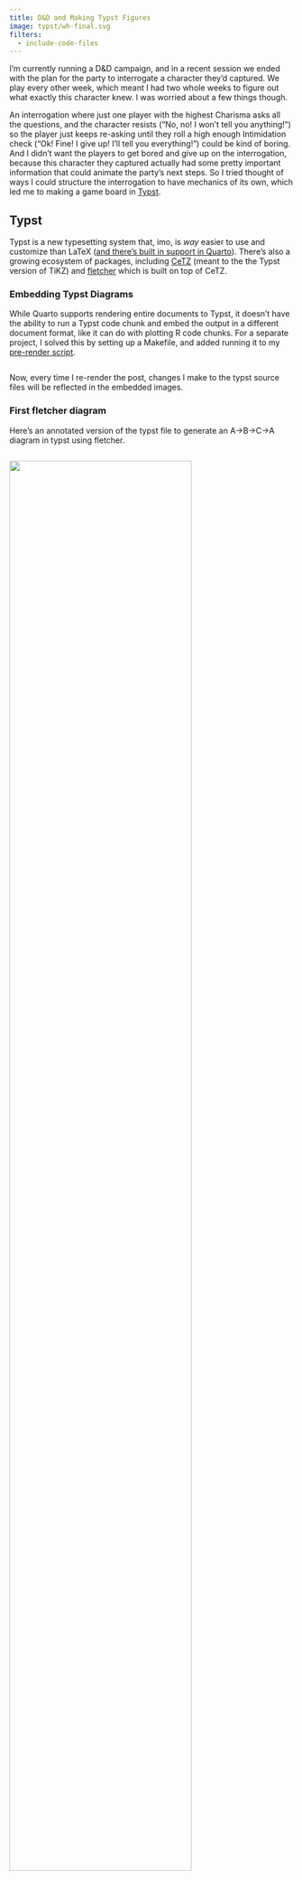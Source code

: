 ```yaml
---
title: D&D and Making Typst Figures
image: typst/wh-final.svg
filters:
  - include-code-files
---
```


I'm currently running a D&D campaign, and in a recent session we ended with the plan for the party to interrogate a character they'd captured.
We play every other week, which meant I had two whole weeks to figure out what exactly this character knew.
I was worried about a few things though.

An interrogation where just one player with the highest Charisma asks all the questions, and the character resists ("No, no! I won't tell you anything!") so the player just keeps re-asking until they roll a high enough Intimidation check ("Ok! Fine! I give up! I'll tell you everything!") could be kind of boring.
And I didn't want the players to get bored and give up on the interrogation, because this character they captured actually had some pretty important information that could animate the party's next steps.
So I tried thought of ways I could structure the interrogation to have mechanics of its own, which led me to making a game board in [Typst](https://typst.app/).

## Typst

Typst is a new typesetting system that, imo, is *way* easier to use and customize than LaTeX ([and there's built in support in Quarto](https://quarto.org/docs/output-formats/typst.html)).
There's also a growing ecosystem of packages, including [CeTZ](https://typst.app/universe/package/cetz) (meant to the the Typst version of TiKZ) and [fletcher](https://typst.app/universe/package/fletcher/) which is built on top of CeTZ.

### Embedding Typst Diagrams

While Quarto supports rendering entire documents to Typst, it doesn't have the ability to run a Typst code chunk and embed the output in a different document format, like it can do with plotting R code chunks.
For a separate project, I solved this by setting up a Makefile, and added running it to my [pre-render script](/defaults.qmd#prerender).

::: {.callout-note collapse="true"}
``` .makefile
```
:::

Now, every time I re-render the post, changes I make to the typst source files will be reflected in the embedded images.

### First fletcher diagram

Here's an annotated version of the typst file to generate an A-\>B-\>C-\>A diagram in typst using fletcher.

``` .typst
```

![](typst/test-diagram.svg){.light-content fig-align="center" width="80%"}

``` .typst
```

![](typst/test-diagram-dark.svg){.dark-content fig-align="center" width="80%"}

(I'll put the rest of the typst code inside collapsed callouts).

## The game board

A cool thing I hadn't realized about the node placement in fletcher is you an *either* give it Cartesian coordinates like `(1, 0)`, *or* you can give it polar coordinates, like `(90deg, 10mm)`.
The fletcher example diagram I was inspired by automatically chunks up the unit circle based in how many nodes there are.

::::: {.light-content layout-ncol="2"}
<div>

``` typst
#let nodes = ("A", "B", "C")
```

![](typst/three.svg){fig-align="center" width="100%"}

</div>

<div>

``` typst
#let nodes = range(20).map(x => str(x))
```

![](typst/twenty.svg){fig-align="center" width="100%"}

</div>
:::::

::::: {.dark-content layout-ncol="2"}
<div>

``` typst
#let nodes = ("A", "B", "C")
```

![](typst/three-dark.svg){fig-align="center" width="100%"}

</div>

<div>

``` typst
#let nodes = range(20).map(x => str(x))
```

![](typst/twenty-dark.svg){fig-align="center" width="100%"}

</div>
:::::

So I popped the five Wh-words in English into the nodes list and got this:

![](typst/wh-0.svg){.light-content fig-align="center" width="80%"}

![](typst/wh-0-dark.svg){.dark-content fig-align="center" width="80%"}

Then, inspiration struck: Connecting 5 Wh-words with paths gives us the opportunity make the shape of the game board a pentagram.
To make it more gamey and something the players would need to strategize, I made the paths out of each Wh-node directional, so you couldn't get to every node from every node.

![](typst/wh-1.svg){.light-content fig-align="center" width="80%"}

![](typst/wh-1-dark.svg){.dark-content fig-align="center" width="80%"}

With a little more color and font flourishes, I got this final product:

::: {.callout-note collapse="true"}
## Code

``` .typst
```
:::

![](typst/wh-final.svg){fig-align="center" width="90%"}

Combined with an animation I made separately and some mood music, I think the overall effect was good!

::: {style="max-width: 500px;   margin-left: auto;   margin-right: auto;"}
{{< video src="durkis.webm" >}}
:::